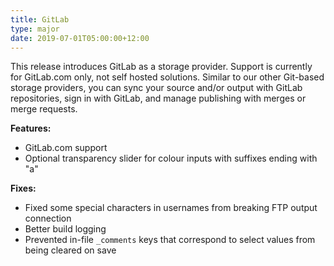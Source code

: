 ```yaml
---
title: GitLab
type: major
date: 2019-07-01T05:00:00+12:00
---
```


This release introduces GitLab as a storage provider. Support is currently for GitLab.com only, not self hosted solutions. Similar to our other Git-based storage providers, you can sync your source and/or output with GitLab repositories, sign in with GitLab, and manage publishing with merges or merge requests.

**Features:**

* GitLab.com support
* Optional transparency slider for colour inputs with suffixes ending with "a"

**Fixes:**

* Fixed some special characters in usernames from breaking FTP output connection
* Better build logging
* Prevented in-file `_comments` keys that correspond to select values from being cleared on save